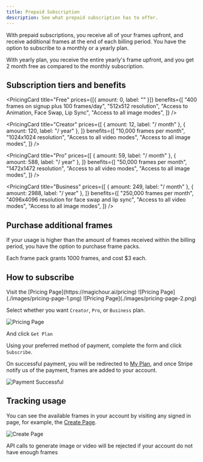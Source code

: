 ```yaml
---
title: Prepaid Subscription
description: See what prepaid subscription has to offer.
---
```


With prepaid subscriptions, you receive all of your frames upfront, and receive additional frames at the end of each billing period. You have the option to subscribe to a monthly or a yearly plan.

With yearly plan, you receive the entire yearly's frame upfront, and you get 2 month free as compared to the monthly subscription.

## Subscription tiers and benefits


<CardGroup cols={2}>

<PricingCard
  title="Free"
  prices={[{ amount: 0, label: "" }]}
  benefits={[
    "400 frames on signup plus 100 frames/day",
    "512x512 resolution",
    "Access to Animation, Face Swap, Lip Sync",
    "Access to all image modes",
  ]}
/>

<PricingCard
  title="Creator"
  prices={[
    { amount: 12, label: "/ month" },
    { amount: 120, label: "/ year" },
  ]}
  benefits={[
    "10,000 frames per month",
    "1024x1024 resolution",
    "Access to all video modes",
    "Access to all image modes",
  ]}
/>

<PricingCard
  title="Pro"
  prices={[
    { amount: 59, label: "/ month" },
    { amount: 588, label: "/ year" },
  ]}
  benefits={[
    "50,000 frames per month",
    "1472x1472 resolution",
    "Access to all video modes",
    "Access to all image modes",
  ]}
/>

<PricingCard
  title="Business"
  prices={[
    { amount: 249, label: "/ month" },
    { amount: 2988, label: "/ year" },
  ]}
  benefits={[
    "250,000 frames per month",
    "4096x4096 resolution for face swap and lip sync",
    "Access to all video modes",
    "Access to all image modes",
  ]}
/>
</CardGroup>

## Purchase additional frames

If your usage is higher than the amount of frames received within the billing period, you have the option to purchase frame packs.

Each frame pack grants 1000 frames, and cost $3 each.

## How to subscribe

<Steps>
<Step title="Visit Pricing Page">
  Visit the [Pricing Page](https://magichour.ai/pricing)
  ![Pricing Page](./images/pricing-page-1.png)
</Step>

<Step title="Pick between yearly and monthly">
  ![Pricing Page](./images/pricing-page-2.png)
</Step>

<Step title="Choosing the plan">

Select whether you want `Creator`, `Pro`, or `Business` plan.

![Pricing Page](./images/pricing-page-3.png)

And click `Get Plan`

</Step>

<Step title="Fill out payment info">

Using your preferred method of payment, complete the form and click `Subscribe`.

</Step>

<Step title="Receive frames in your account">

On successful payment, you will be redirected to [My Plan](https://magichour.ai/dashboard/my-plan), and once Stripe notify us of the payment, frames are added to your account.

![Payment Successful](./images/subscription-successful.png)

</Step>

</Steps>

## Tracking usage

You can see the available frames in your account by visiting any signed in page, for example, the [Create Page](https://magichour.ai/create).

![Create Page](./images/subscription-frames.png)

<Warning>
  API calls to generate image or video will be rejected if your account do not
  have enough frames
</Warning>

